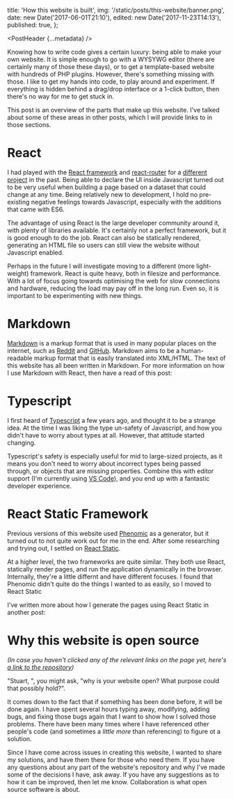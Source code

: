 
  title: 'How this website is built',
  img: '/static/posts/this-website/banner.png',
  date: new Date('2017-06-01T21:10'),
  edited: new Date('2017-11-23T14:13'),
  published: true,
};

<PostHeader {...metadata} />

Knowing how to write code gives a certain luxury: being able to make your own website. It is simple enough to go with a WYSYWG editor (there are certainly many of those these days), or to get a template-based website with hundreds of PHP plugins. However, there's something missing with those. I like to get my hands into code, to play around and experiment. If everything is hidden behind a drag/drop interface or a 1-click button, then there's no way for me to get stuck in.

This post is an overview of the parts that make up this website. I've talked about some of these areas in other posts, which I will provide links to in those sections.

# React

I had played with the [React framework](https://facebook.github.io/react/) and [react-router](https://github.com/ReactTraining/react-router) for a [different project](https://github.com/SecretOnline/Info-Repo) in the past. Being able to declare the UI inside Javascript turned out to be very useful when building a page based on a dataset that could change at any time. Being relatively new to development, I hold no pre-existing negative feelings towards Javascript, especially with the additions that came with ES6.

The advantage of using React is the large developer community around it, with plenty of libraries available. It's certainly not a perfect framework, but it is good enough to do the job. React can also be statically rendered, generating an HTML file so users can still view the website without Javascript enabled.

Perhaps in the future I will investigate moving to a different (more light-weight) framework. React is quite heavy, both in filesize and performance. With a lot of focus going towards optimising the web for slow connections and hardware, reducing the load may pay off in the long run. Even so, it is important to be experimenting with new things.

# Markdown

[Markdown](https://en.wikipedia.org/wiki/Markdown) is a markup format that is used in many popular places on the internet, such as [Reddit](https://reddit.com) and [GitHub](https://github.com). Markdown aims to be a human-readable markup format that is easily translated into XML/HTML. The text of this website has all been written in Markdown. For more information on how I use Markdown with React, then have a read of this post:

<LargeLink href="/posts/react-in-markdown/" title="React in Markdown" />

# Typescript

I first heard of [Typescript](https://www.typescriptlang.org/) a few years ago, and thought it to be a strange idea. At the time I was liking the type un-safety of Javascript, and how you didn't have to worry about types at all. However, that attitude started changing.

Typescript's safety is especially useful for mid to large-sized projects, as it means you don't need to worry about incorrect types being passed through, or objects that are missing properties. Combine this with editor support (I'm currently using [VS Code](https://code.visualstudio.com/)), and you end up with a fantastic developer experience.

# React Static Framework

Previous versions of this website used [Phenomic](https://github.com/phenomic/phenomic) as a generator, but it turned out to not quite work out for me in the end. After some researching and trying out, I settled on [React Static](https://github.com/nozzle/react-static).

At a higher level, the two frameworks are quite similar. They both use React, statically render pages, and run the application dynamically in the browser. Internally, they're a little differnt and have different focuses. I found that Phenomic didn't quite do the things I wanted to as easily, so I moved to React Static

I've written more about how I generate the pages using React Static in another post:

<LargeLink href="/posts/react-static-markdown/" title="Using Markdown with React Static" />

# Why this website is open source

*(In case you haven't clicked any of the relevant links on the page yet, here's [a link to the repository](https://github.com/s-thom/website/))*

"Stuart, ", you might ask, "why is your website open? What purpose could that possibly hold?".

It comes down to the fact that if something has been done before, it will be done again. I have spent several hours typing away, modifying, adding bugs, and fixing those bugs again that I want to show how I solved those problems. There have been many times where I have referenced other people's code (and sometimes a *little more* than referencing) to figure ot a solution.

Since I have come across issues in creating this website, I wanted to share my solutions, and have them there for those who need them. If you have any questions about any part of the website's repository and why I've made some of the decisions I have, ask away. If you have any suggestions as to how it can be improved, then let me know. Collaboration is what open source software is about.
